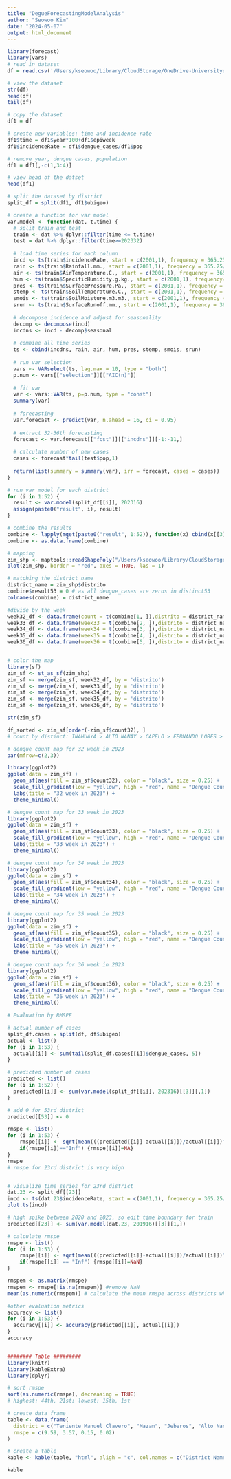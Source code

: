 ```yaml
---
title: "DegueForecastingModelAnalysis"
author: "Seowoo Kim"
date: "2024-05-07"
output: html_document
---
```


```r
library(forecast)
library(vars)
# read in dataset
df = read.csv('/Users/kseowoo/Library/CloudStorage/OneDrive-UniversityofNorthCarolinaatChapelHill/statistical asseessment/assessment.csv')

# view the dataset
str(df)
head(df)
tail(df)

# copy the dataset
df1 = df

# create new variables: time and incidence rate
df1$time = df1$year*100+df1$epiweek
df1$incidenceRate = df1$dengue_cases/df1$pop

# remove year, dengue cases, population
df1 = df1[,-c(1,3:4)]

# view head of the datset
head(df1)

# split the dataset by district
split_df = split(df1, df1$ubigeo)
```
```r
# create a function for var model
var.model <- function(dat, t.time) {
  # split train and test
  train <- dat %>% dplyr::filter(time <= t.time)
  test = dat %>% dplyr::filter(time>=202332)
  
  # load time series for each column
  incd <- ts(train$incidenceRate, start = c(2001,1), frequency = 365.25/7)
  rain <- ts(train$Rainfall.mm., start = c(2001,1), frequency = 365.25/7)
  air <- ts(train$AirTemperature.C., start = c(2001,1), frequency = 365.25/7)
  hum <- ts(train$SpecificHumidity.g.kg., start = c(2001,1), frequency=365.25/7)
  pres <- ts(train$SurfacePressure.Pa., start = c(2001,1), frequency = 365.25/7)
  stemp <- ts(train$SoilTemperature.C., start = c(2001,1), frequency = 365.25/7)
  smois <- ts(train$SoilMoisture.m3.m3., start = c(2001,1), frequency = 365.25/7)
  srun <- ts(train$SurfaceRunoff.mm., start = c(2001,1), frequency = 365.25/7)
  
  # decompose incidence and adjust for seasonality
  decomp <- decompose(incd)
  incdns <- incd - decomp$seasonal
  
  # combine all time series
  ts <- cbind(incdns, rain, air, hum, pres, stemp, smois, srun)
  
  # run var selection
  vars <- VARselect(ts, lag.max = 10, type = "both")
  p.num <- vars[["selection"]][["AIC(n)"]]
  
  # fit var
  var <- vars::VAR(ts, p=p.num, type = "const")
  summary(var)
  
  # forecasting
  var.forecast <- predict(var, n.ahead = 16, ci = 0.95)
  
  # extract 32-36th forecasting
  forecast <- var.forecast[["fcst"]][["incdns"]][-1:-11,]
  
  # calculate number of new cases
  cases <- forecast*tail(test$pop,1)
               
  return(list(summary = summary(var), irr = forecast, cases = cases))
}

# run var model for each district
for (i in 1:52) {
  result <- var.model(split_df[[i]], 202316)
  assign(paste0("result", i), result)
}

# combine the results
combine <- lapply(mget(paste0("result", 1:52)), function(x) cbind(x[[3]][,1]))
combine <- as.data.frame(combine)
```
```r
# mapping
zim_shp <- maptools::readShapePoly("/Users/kseowoo/Library/CloudStorage/OneDrive-UniversityofNorthCarolinaatChapelHill/statistical asseessment/CDC_Distritos_Loreto.shp", IDvar = "distrito")
plot(zim_shp, border = "red", axes = TRUE, las = 1)

# matching the district name
district_name = zim_shp$distrito
combine$result53 = 0 # as all dengue_cases are zeros in distinct53
colnames(combine) = district_name

#divide by the week
week32_df <- data.frame(count = t(combine[1, ]),distrito = district_name);colnames(week32_df) = c('count32','distrito')
week33_df <- data.frame(week33 = t(combine[2, ]),distrito = district_name);colnames(week33_df) = c('count33','distrito')
week34_df <- data.frame(week34 = t(combine[3, ]),distrito = district_name);colnames(week34_df) = c('count34','distrito')
week35_df <- data.frame(week35 = t(combine[4, ]),distrito = district_name);colnames(week35_df) = c('count35','distrito')
week36_df <- data.frame(week36 = t(combine[5, ]),distrito = district_name);colnames(week36_df) = c('count36','distrito')


# color the map
library(sf)
zim_sf <- st_as_sf(zim_shp)
zim_sf <- merge(zim_sf, week32_df, by = 'distrito')
zim_sf <- merge(zim_sf, week33_df, by = 'distrito')
zim_sf <- merge(zim_sf, week34_df, by = 'distrito')
zim_sf <- merge(zim_sf, week35_df, by = 'distrito')
zim_sf <- merge(zim_sf, week36_df, by = 'distrito')

str(zim_sf)

df_sorted <- zim_sf[order(-zim_sf$count32), ]
# count by distinct: INAHUAYA > ALTO NANAY > CAPELO > FERNANDO LORES > ...

# dengue count map for 32 week in 2023
par(mfrow=c(2,3))

library(ggplot2)
ggplot(data = zim_sf) +
  geom_sf(aes(fill = zim_sf$count32), color = "black", size = 0.25) +
  scale_fill_gradient(low = "yellow", high = "red", name = "Dengue Count",limit=c(-0.1,41)) +
  labs(title = "32 week in 2023") +
  theme_minimal()

# dengue count map for 33 week in 2023
library(ggplot2)
ggplot(data = zim_sf) +
  geom_sf(aes(fill = zim_sf$count33), color = "black", size = 0.25) +
  scale_fill_gradient(low = "yellow", high = "red", name = "Dengue Count",limit=c(-0.1,41)) +
  labs(title = "33 week in 2023") +
  theme_minimal()

# dengue count map for 34 week in 2023
library(ggplot2)
ggplot(data = zim_sf) +
  geom_sf(aes(fill = zim_sf$count34), color = "black", size = 0.25) +
  scale_fill_gradient(low = "yellow", high = "red", name = "Dengue Count",limit=c(-0.1,41)) +
  labs(title = "34 week in 2023") +
  theme_minimal()

# dengue count map for 35 week in 2023
library(ggplot2)
ggplot(data = zim_sf) +
  geom_sf(aes(fill = zim_sf$count35), color = "black", size = 0.25) +
  scale_fill_gradient(low = "yellow", high = "red", name = "Dengue Count",limit=c(-0.1,41)) +
  labs(title = "35 week in 2023") +
  theme_minimal()

# dengue count map for 36 week in 2023
library(ggplot2)
ggplot(data = zim_sf) +
  geom_sf(aes(fill = zim_sf$count36), color = "black", size = 0.25) +
  scale_fill_gradient(low = "yellow", high = "red", name = "Dengue Count",limit=c(-0.1,41)) +
  labs(title = "36 week in 2023") +
  theme_minimal()

```
```r
# Evaluation by RMSPE

# actual number of cases
split_df.cases = split(df, df$ubigeo)
actual <- list()
for (i in 1:53) {
  actual[[i]] <- sum(tail(split_df.cases[[i]]$dengue_cases, 5))
}

# predicted number of cases
predicted <- list()
for (i in 1:52) {
  predicted[[i]] <- sum(var.model(split_df[[i]], 202316)[[3]][,1])
}

# add 0 for 53rd district
predicted[[53]] <- 0

rmspe <- list()
for (i in 1:53) {
    rmspe[[i]] <- sqrt(mean(((predicted[[i]]-actual[[i]])/actual[[i]])^2))
    if(rmspe[[i]]=="Inf") {rmspe[[i]]=NA}
}
rmspe
# rmspe for 23rd district is very high


# visualize time series for 23rd district
dat.23 <- split_df[[23]]
incd <- ts(dat.23$incidenceRate, start = c(2001,1), frequency = 365.25/7)
plot.ts(incd)

# high spike between 2020 and 2023, so edit time boundary for train
predicted[[23]] <- sum(var.model(dat.23, 201916)[[3]][1,])

# calculate rmspe
rmspe <- list()
for (i in 1:53) {
    rmspe[[i]] <- sqrt(mean(((predicted[[i]]-actual[[i]])/actual[[i]])^2))
    if(rmspe[[i]] == "Inf") {rmspe[[i]]=NaN}
}

rmspem <- as.matrix(rmspe)
rmspem <- rmspe[!is.na(rmspem)] #remove NaN
mean(as.numeric(rmspem)) # calculate the mean rmspe across districts whose rmspe is not zero.

#other evaluation metrics
accuracy <- list()
for (i in 1:53) {
  accuracy[[i]] <- accuracy(predicted[[i]], actual[[i]])
}
accuracy


######## Table #########
library(knitr)
library(kableExtra)
library(dplyr)

# sort rmspe
sort(as.numeric(rmspe), decreasing = TRUE)
# highest: 44th, 21st; lowest: 15th, 1st

# create data frame
table <- data.frame(
  district = c("Teniente Manuel Clavero", "Mazan", "Jeberos", "Alto Nanay"),
  rmspe = c(9.59, 3.57, 0.15, 0.02)
)

# create a table
kable <- kable(table, "html", aligh = "c", col.names = c("District Name", "RMSPE")) %>% kable_styling(bootstrap_options = c("striped", "condensed"), full_width = F, font_size = 15)

kable
```
